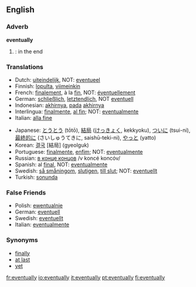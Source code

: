 ==English==

===Adverb===
'''eventually'''

#{{time}}: in the end

===Translations===
{{top}}
*Dutch: [[uiteindelijk]], NOT: [[eventueel]]
*Finnish: [[lopulta]], [[viimeinkin]]
*French: [[finalement]], à la [[fin]], NOT: [[éventuellement]]
*German: [[schließlich]], [[letztendlich]], NOT [[eventuell]]
*Indonesian: [[akhirnya]], [[pada]] [[akhirnya]]
*Interlingua: [[finalmente]], [[al fin]]; NOT: [[eventualmente]]
*Italian: [[alla fine]]
{{mid}}
*Japanese: [[とうとう]] (tōtō), [[結局]] ([[けっきょく]], kekkyoku), [[ついに]] (tsui-ni), [[最終的に]] (さいしゅうてきに, saishū-teki-ni), [[やっと]] (yatto)
*Korean: [[결국]] [結局] (gyeolguk)
*Portuguese: [[finalmente]], [[enfim]]; NOT: [[eventualmente]]
*Russian: [[в конце концов]] /v koncé koncóv/ 
*Spanish: al [[final]], NOT: [[eventualmente]]
*Swedish: [[så småningom]], [[slutigen]], [[till slut]]; NOT: [[eventuellt]]
*Turkish: [[sonunda]]
{{bottom}}

===False Friends===
*Polish: [[ewentualnie]]
*German: [[eventuell]]
*Swedish: [[eventuellt]]
*Italian: [[eventualmente]]

===Synonyms===
*[[finally]]
*[[at last]]
*[[yet]]

[[fr:eventually]]
[[io:eventually]]
[[it:eventually]]
[[pt:eventually]]
[[fi:eventually]]
